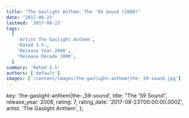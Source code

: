 ```yaml
---
title: "The Gaslight Anthem: The '59 Sound (2008)"
date: '2017-08-23'
lastmod: '2017-08-23'
tags:
  [
    'Artist The Gaslight Anthem',
    'Rated 3.5',
    'Release Year 2008',
    'Release Decade 2000',
  ]
summary: 'Rated 3.5'
authors: ['default']
images: ['/content/images/the-gaslight-anthem|the-_59-sound.jpg']
---
```


  key: 'the-gaslight-anthem|the-_59-sound',
  title: "The '59 Sound",
  release_year: 2008,
  rating: 7,
  rating_date: '2017-08-23T00:00:00.000Z',
  artist: 'The Gaslight Anthem',
};

<MusicRating data={data} />
